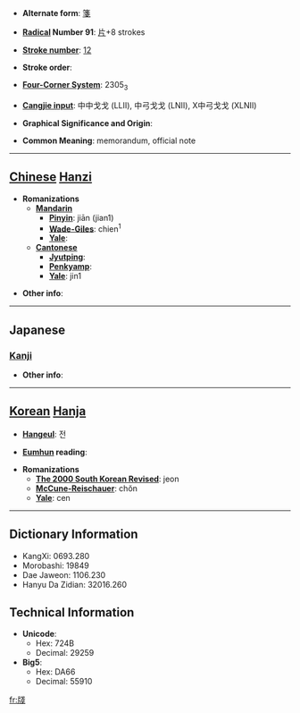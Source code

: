 * '''Alternate form''': [[箋]]

* '''[[Wiktionary:Chinese radical index| Radical]] Number 91''': [[Wiktionary:Chinese radical index 片|片]]+8 strokes

* '''[[Wiktionary:Chinese total strokes index|Stroke number]]''': [[Wiktionary:Chinese total strokes index 12|12]]

* '''Stroke order''': 

* '''[[Wiktionary:Chinese four corner index|Four-Corner System]]''': 2305<sub>3</sub>

* '''[[Wiktionary:Chinese Cangjie index|Cangjie input]]''': 中中戈戈 (LLII), 中弓戈戈 (LNII), X中弓戈戈 (XLNII)

* '''Graphical Significance and Origin''': 

* '''Common Meaning''': memorandum, official note

----

== [[Chinese]] [[Hanzi]] ==

* '''Romanizations'''
** '''[[Mandarin]]'''
*** '''[[Pinyin]]''': jiān (jian1)
*** '''[[Wade-Giles]]''': chien<sup>1</sup>
*** '''[[Yale]]''': 
** '''[[Cantonese]]'''
*** '''[[Jyutping]]''':
*** '''[[Penkyamp]]''': 
*** '''[[Yale]]''': jin1

* '''Other info''': 

----

==Japanese==
===[[Kanji]]===
{{kanji|on readings=[[せん]] (sen)|kun readings=[[ふだ]] (fuda)}}

* '''Other info''':  

----

== [[Korean]] [[Hanja]] ==

* '''[[Hangeul]]''': 전

* '''[[Eumhun]] reading''': 

* '''Romanizations'''
** '''[[The 2000 South Korean Revised Romanization|The 2000 South Korean Revised]]''': jeon
** '''[[McCune-Reischauer]]''': chŏn
** '''[[Yale]]''': cen

----

== Dictionary Information ==

* KangXi: 0693.280
* Morobashi: 19849
* Dae Jaweon: 1106.230
* Hanyu Da Zidian: 32016.260

== Technical Information ==

* '''Unicode''':
** Hex: 724B
** Decimal: 29259
* '''Big5''':
** Hex: DA66
** Decimal: 55910

[[fr:牋]]